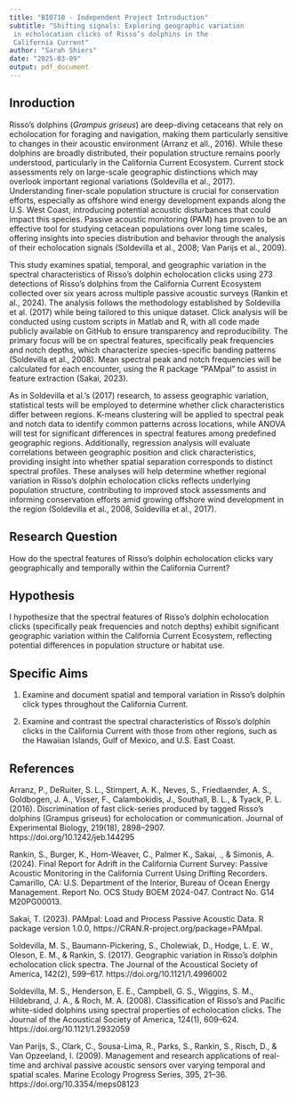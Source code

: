 ```yaml
---
title: "BIO710 - Independent Project Introduction"
subtitle: "Shifting signals: Exploring geographic variation
 in echolocation clicks of Risso’s dolphins in the
 California Current"
author: "Sarah Shiers"
date: "2025-03-09"
output: pdf_document
---
```


## Inroduction

Risso’s dolphins (*Grampus griseus*) are deep-diving cetaceans that rely on echolocation for foraging and navigation, making them particularly sensitive to changes in their acoustic environment (Arranz et all., 2016). While these dolphins are broadly distributed, their population structure remains poorly understood, particularly in the California Current Ecosystem. Current stock assessments rely on large-scale geographic distinctions which may overlook important regional variations (Soldevilla et al., 2017). Understanding finer-scale population structure is crucial for conservation efforts, especially as offshore wind energy development expands along the U.S. West Coast, introducing potential acoustic disturbances that could impact this species. Passive acoustic monitoring (PAM) has proven to be an effective tool for studying cetacean populations over long time scales, offering insights into species distribution and behavior through the analysis of their echolocation signals (Soldevilla et al., 2008; Van Parijs et al., 2009).

This study examines spatial, temporal, and geographic variation in the spectral characteristics of Risso’s dolphin echolocation clicks using 273 detections of Risso's dolphins from the California Current Ecosystem collected over six years across multiple passive acoustic surveys (Rankin et al., 2024). The analysis follows the methodology established by Soldevilla et al. (2017) while being tailored to this unique dataset. Click analysis will be conducted using custom scripts in Matlab and R, with all code made publicly available on GitHub to ensure transparency and reproducibility. The primary focus will be on spectral features, specifically peak frequencies and notch depths, which characterize species-specific banding patterns (Soldevilla et al., 2008). Mean spectral peak and notch frequencies will be calculated for each encounter, using the R package “PAMpal” to assist in feature extraction (Sakai, 2023).

As in Soldevilla et al.'s (2017) research, to assess geographic variation, statistical tests will be employed to determine whether click characteristics differ between regions. K-means clustering will be applied to spectral peak and notch data to identify common patterns across locations, while ANOVA will test for significant differences in spectral features among predefined geographic regions. Additionally, regression analysis will evaluate correlations between geographic position and click characteristics, providing insight into whether spatial separation corresponds to distinct spectral profiles. These analyses will help determine whether regional variation in Risso’s dolphin echolocation clicks reflects underlying population structure, contributing to improved stock assessments and informing conservation efforts amid growing offshore wind development in the region (Soldevilla et al., 2008, Soldevilla et al., 2017).

## Research Question

How do the spectral features of Risso’s dolphin echolocation clicks vary geographically and temporally within the California Current?

## Hypothesis

I hypothesize that the spectral features of Risso’s dolphin echolocation clicks (specifically peak frequencies and notch depths) exhibit significant geographic variation within the California Current Ecosystem, reflecting potential differences in population structure or habitat use.

## Specific Aims

1. Examine and document spatial and temporal variation in Risso’s dolphin click types throughout the California Current.

2. Examine and contrast the spectral characteristics of Risso's dolphin clicks in the California Current with those from other regions, such as the Hawaiian Islands, Gulf of Mexico, and U.S. East Coast.

## References

Arranz, P., DeRuiter, S. L., Stimpert, A. K., Neves, S., Friedlaender, A. S., Goldbogen, J. A., Visser, F., Calambokidis, J., Southall, B. L., & Tyack, P. L. (2016). Discrimination of fast click-series produced by tagged Risso’s dolphins (Grampus griseus) for echolocation or communication. Journal of Experimental Biology, 219(18), 2898–2907. https://doi.org/10.1242/jeb.144295

Rankin, S., Burger, K., Hom-Weaver, C., Palmer K., Sakai, ., & Simonis, A. (2024). Final Report for Adrift in the California Current Survey: Passive Acoustic Monitoring in the California Current Using Drifting Recorders. Camarillo, CA: U.S. Department of the Interior, Bureau of Ocean Energy Management. Report No. OCS Study BOEM 2024-047. Contract No. G14 M20PG00013.

Sakai, T. (2023). PAMpal: Load and Process Passive Acoustic Data. R package version 1.0.0, https://CRAN.R-project.org/package=PAMpal.

Soldevilla, M. S., Baumann-Pickering, S., Cholewiak, D., Hodge, L. E. W., Oleson, E. M., & Rankin, S. (2017). Geographic variation in Risso’s dolphin echolocation click spectra. The Journal of the Acoustical Society of America, 142(2), 599–617. https://doi.org/10.1121/1.4996002

Soldevilla, M. S., Henderson, E. E., Campbell, G. S., Wiggins, S. M., Hildebrand, J. A., & Roch, M. A. (2008). Classification of Risso’s and Pacific white-sided dolphins using spectral properties of echolocation clicks. The Journal of the Acoustical Society of America, 124(1), 609–624. https://doi.org/10.1121/1.2932059

Van Parijs, S., Clark, C., Sousa-Lima, R., Parks, S., Rankin, S., Risch, D., & Van Opzeeland, I. (2009). Management and research applications of real-time and archival passive acoustic sensors over varying temporal and spatial scales. Marine Ecology Progress Series, 395, 21–36. https://doi.org/10.3354/meps08123 




































